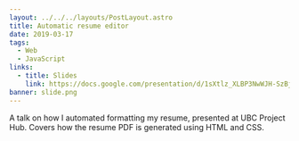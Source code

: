 ```yaml
---
layout: ../../../layouts/PostLayout.astro
title: Automatic resume editor
date: 2019-03-17
tags:
  - Web
  - JavaScript
links:
  - title: Slides
    link: https://docs.google.com/presentation/d/1sXtlz_XLBP3NwWJH-SzBjUcQfyHSyULkDAzhChFxv6Q/edit?usp=sharing
banner: slide.png
---
```



A talk on how I automated formatting my resume, presented at UBC Project Hub. Covers how the resume PDF is generated using HTML and CSS.

<GoogleSlides src="https://docs.google.com/presentation/d/e/2PACX-1vT1dypSb_JcHCxC9MP9l2_gNOml8_jH9ZKmgdXwKL_UHMBgFcc1DgQ1hofNgg63SKND8rmxVtnbl9M5/embed?start=false&loop=false&delayms=3000" />
